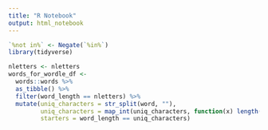 ```yaml
---
title: "R Notebook"
output: html_notebook
---
```


```r
`%not in%` <- Negate(`%in%`)
library(tidyverse)
```

```r
nletters <- nletters
words_for_wordle_df <-
  words::words %>%
  as_tibble() %>%
  filter(word_length == nletters) %>%
  mutate(uniq_characters = str_split(word, ""),
         uniq_characters = map_int(uniq_characters, function(x) length(unique(x))),
         starters = word_length == uniq_characters) 
```

```r

```

